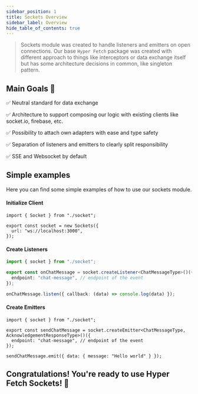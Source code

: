 ```yaml
---
sidebar_position: 1
title: Sockets Overview
sidebar_label: Overview
hide_table_of_contents: true
---
```



<PackageDetails pkg="@hyper-fetch/sockets" />

> Sockets module was created to handle listeners and emitters on open connections. Our base `Hyper Fetch` package was
> created with different approach to things like interceptors or data exchange itself but has some architecture
> decisions in common, like singleton pattern.

## Main Goals 🔮

✅ Neutral standard for data exchange

✅ Architecture to support composing our logic with existing clients like socket.io, firebase, etc.

✅ Possibility to attach own adapters with ease and type safety

✅ Separation of listeners and emitters to clearly split responsibility

✅ SSE and Websocket by default

## Simple examples

Here you can find some simple examples of how to use our sockets module.

#### Initialize Client

```tsx
import { Socket } from "./socket";

export const socket = new Sockets({
  url: "ws://localhost:3000",
});
```

#### Create Listeners

```ts
import { socket } from "./socket";

export const onChatMessage = socket.createListener<ChatMessageType>()({
  endpoint: "chat-message", // endpoint of the event
});

onChatMessage.listen({ callback: (data) => console.log(data) });
```

#### Create Emitters

```tsx
import { socket } from "./socket";

export const sendChatMessage = socket.createEmitter<ChatMessageType, AcknowledgementResponseType>()({
  endpoint: "chat-message", // endpoint of the event
});

sendChatMessage.emit({ data: { message: "Hello world" } });
```

## Congratulations! You're ready to use **Hyper Fetch Sockets**! 🎊
